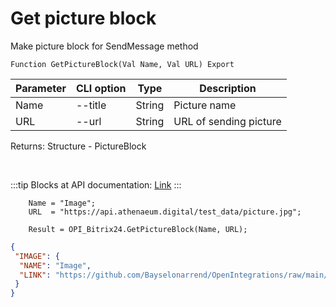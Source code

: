 ﻿---
sidebar_position: 8
---


# Get picture block
 Make picture block for SendMessage method



`Function GetPictureBlock(Val Name, Val URL) Export`

  | Parameter | CLI option | Type | Description |
  |-|-|-|-|
  | Name | --title | String | Picture name |
  | URL | --url | String | URL of sending picture |

  
  Returns:  Structure - PictureBlock

<br/>

:::tip
Blocks at API documentation: [Link](https://dev.1c-bitrix.ru/learning/course/?COURSE_ID=93&CHAPTER_ID=07867)
:::
<br/>


```bsl title="Code example"
    Name = "Image";
    URL  = "https://api.athenaeum.digital/test_data/picture.jpg";

    Result = OPI_Bitrix24.GetPictureBlock(Name, URL);
```
 



```json title="Result"
{
 "IMAGE": {
  "NAME": "Image",
  "LINK": "https://github.com/Bayselonarrend/OpenIntegrations/raw/main/service/test_data/picture.jpg"
 }
}
```
